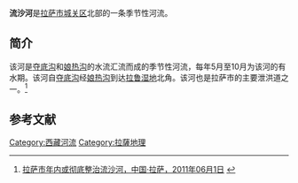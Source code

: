 '''流沙河'''是[[拉萨市|拉萨市]][[城关区_(拉萨市)|城关区]]北部的一条季节性河流。

==简介==
该河是[[夺底沟|夺底沟]]和[[娘热沟|娘热沟]]的水流汇流而成的季节性河流，每年5月至10月为该河的有水期。该河自[[夺底沟|夺底沟]]经[[娘热沟|娘热沟]]到达[[拉鲁湿地|拉鲁湿地]]北角。该河也是拉萨市的主要泄洪道之一。<ref>[http://www.lasa.gov.cn/Item/26069.aspx 拉萨市年内或彻底整治流沙河，中国·拉萨，2011年06月1日] {{webarchive|url=https://web.archive.org/web/20160305052000/http://www.lasa.gov.cn/Item/26069.aspx |date=2016年03月5日 }}</ref>

==参考文献==
{{reflist}}

{{拉萨地标}}

{{DEFAULTSORT:Liusha}}
[[Category:西藏河流|Category:西藏河流]]
[[Category:拉薩地理|Category:拉薩地理]]